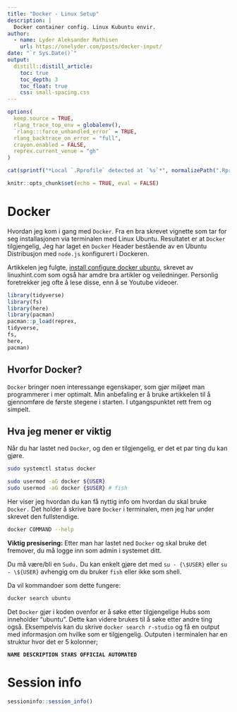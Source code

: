 ```yaml
---
title: "Docker - Linux Setup"
description: |
  Docker container config. Linux Kubuntu envir.
author:
  - name: Lyder Aleksander Mathisen
    url: https://onelyder.com/posts/docker-input/
date: "`r Sys.Date()`"
output:
  distill::distill_article:
    toc: true
    toc_depth: 3
    toc_float: true
    css: small-spacing.css
---
```


```r
options(
  keep.source = TRUE,
  rlang_trace_top_env = globalenv(),
  `rlang:::force_unhandled_error` = TRUE,
  rlang_backtrace_on_error = "full",
  crayon.enabled = FALSE,
  reprex.current_venue = "gh"
)
```

```r
cat(sprintf("*Local `.Rprofile` detected at `%s`*", normalizePath(".Rprofile")))
```

```r
knitr::opts_chunk$set(echo = TRUE, eval = FALSE)

```

# Docker

Hvordan jeg kom i gang med `Docker`.
Fra en bra skrevet vignette som tar for seg installasjonen via terminalen med Linux Ubuntu.
Resultatet er at `Docker` tilgjengelig, Jeg har laget en `Docker` Header bestående av en Ubuntu Distribusjon med `node.js` konfigurert i Dockeren.

Artikkelen jeg fulgte, [install configure docker ubuntu](https://linuxhint.com/install_configure_docker_ubuntu/), skrevet av linuxhint.com som også har amdre bra artikler og veiledninger. Personlig foretrekker jeg ofte å lese disse, enn å se Youtube videoer.

```r
library(tidyverse)
library(fs)
library(here)
library(pacman)
pacman::p_load(reprex,
tidyverse,
fs,
here,
pacman)
```

## Hvorfor Docker?

`Docker` bringer noen interessange egenskaper, som gjør miljøet man programmerer i mer optimalt.
Min anbefaling er å bruke artikkelen til å gjennomføre de første stegene i starten.
I utgangspunktet rett frem og simpelt.

## Hva jeg mener er viktig

Når du har lastet ned `Docker`, og den er tilgjengelig, er det et par ting du kan gjøre.

```bash

sudo systemctl status docker

sudo usermod -aG docker ${USER}
sudo usermod -aG docker {$USER} # fish

```

Her viser jeg hvordan du kan få nyttig info om hvordan du skal bruke `Docker.`
Det holder å skrive bare `Docker` i terminalen, men jeg har under skrevet den fullstendige.

```bash

docker COMMAND --help

```

**Viktig presisering:** Etter man har lastet ned `Docker` og skal bruke det fremover, du må logge inn som admin i systemet ditt.

Du må være/bli en `Sudu.` Du kan enkelt gjøre det med `su - {\$USER}` eller `su - \${USER}` avhengig om du bruker `fish` eller ikke som shell.

Da vil kommandoer som dette fungere:

```bash
ducker search ubuntu

```

Det `Docker` gjør i koden ovenfor er å søke etter tilgjengelige Hubs som inneholder "ubuntu".
Dette kan videre brukes til å søke etter andre ting også.
Eksempelvis kan du skrive `docker search r-studio` og få en output med informasjon om hvilke som er tilgjengelig.
Outputen i terminalen har en struktur hvor det er 5 kolonner;

**`NAME DESCRIPTION STARS OFFICIAL AUTOMATED`**

<summary>

# Session info

</summary>

```r
sessioninfo::session_info()
```

</details>
